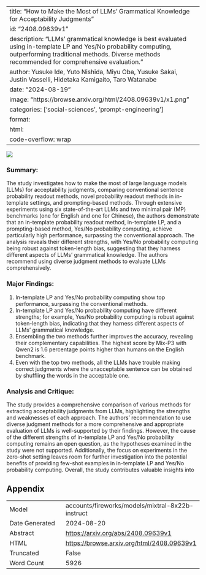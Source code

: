 
---
title: "How to Make the Most of LLMs' Grammatical Knowledge for Acceptability Judgments"
id: "2408.09639v1"
description: "LLMs' grammatical knowledge is best evaluated using in-template LP and Yes/No probability computing, outperforming traditional methods. Diverse methods recommended for comprehensive evaluation."
author: Yusuke Ide, Yuto Nishida, Miyu Oba, Yusuke Sakai, Justin Vasselli, Hidetaka Kamigaito, Taro Watanabe
date: "2024-08-19"
image: "https://browse.arxiv.org/html/2408.09639v1/x1.png"
categories: ['social-sciences', 'prompt-engineering']
format:
  html:
    code-overflow: wrap
---

![](https://browse.arxiv.org/html/2408.09639v1/x1.png)

### Summary:
The study investigates how to make the most of large language models (LLMs) for acceptability judgments, comparing conventional sentence probability readout methods, novel probability readout methods in in-template settings, and prompting-based methods. Through extensive experiments using six state-of-the-art LLMs and two minimal pair (MP) benchmarks (one for English and one for Chinese), the authors demonstrate that an in-template probability readout method, in-template LP, and a prompting-based method, Yes/No probability computing, achieve particularly high performance, surpassing the conventional approach. The analysis reveals their different strengths, with Yes/No probability computing being robust against token-length bias, suggesting that they harness different aspects of LLMs' grammatical knowledge. The authors recommend using diverse judgment methods to evaluate LLMs comprehensively.

### Major Findings:
1. In-template LP and Yes/No probability computing show top performance, surpassing the conventional methods.
2. In-template LP and Yes/No probability computing have different strengths; for example, Yes/No probability computing is robust against token-length bias, indicating that they harness different aspects of LLMs' grammatical knowledge.
3. Ensembling the two methods further improves the accuracy, revealing their complementary capabilities. The highest score by Mix-P3 with Qwen2 is 1.6 percentage points higher than humans on the English benchmark.
4. Even with the top two methods, all the LLMs have trouble making correct judgments where the unacceptable sentence can be obtained by shuffling the words in the acceptable one.

### Analysis and Critique:
The study provides a comprehensive comparison of various methods for extracting acceptability judgments from LLMs, highlighting the strengths and weaknesses of each approach. The authors' recommendation to use diverse judgment methods for a more comprehensive and appropriate evaluation of LLMs is well-supported by their findings. However, the cause of the different strengths of in-template LP and Yes/No probability computing remains an open question, as the hypotheses examined in the study were not supported. Additionally, the focus on experiments in the zero-shot setting leaves room for further investigation into the potential benefits of providing few-shot examples in in-template LP and Yes/No probability computing. Overall, the study contributes valuable insights into

## Appendix

|          |          |
|----------|----------|
| Model     | accounts/fireworks/models/mixtral-8x22b-instruct       |
| Date Generated     | 2024-08-20       |
| Abstract | [https://arxiv.org/abs/2408.09639v1](https://arxiv.org/abs/2408.09639v1)        |
| HTML     | [https://browse.arxiv.org/html/2408.09639v1](https://browse.arxiv.org/html/2408.09639v1)       |
| Truncated       | False       |
| Word Count       | 5926       |